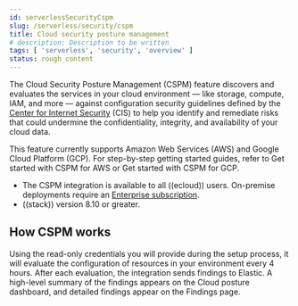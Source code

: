 ```yaml
---
id: serverlessSecurityCspm
slug: /serverless/security/cspm
title: Cloud security posture management
# description: Description to be written
tags: [ 'serverless', 'security', 'overview' ]
status: rough content
---
```


<div id="cspm"></div>

The Cloud Security Posture Management (CSPM) feature discovers and evaluates the services in your cloud environment — like storage, compute, IAM, and more — against configuration security guidelines defined by the [Center for Internet Security](https://www.cisecurity.org/) (CIS) to help you identify and remediate risks that could undermine the confidentiality, integrity, and availability of your cloud data.

This feature currently supports Amazon Web Services (AWS) and Google Cloud Platform (GCP). For step-by-step getting started guides, refer to <DocLink id="serverlessSecurityCspmGetStarted">Get started with CSPM for AWS</DocLink> or <DocLink id="serverlessSecurityCspmGetStartedGcp">Get started with CSPM for GCP</DocLink>.

<DocCallOut title="Requirements">

* The CSPM integration is available to all ((ecloud)) users. On-premise deployments require an [Enterprise subscription](https://www.elastic.co/pricing).
* ((stack)) version 8.10 or greater.

</DocCallOut>

<div id="cspm-how-it-works"></div>

## How CSPM works

Using the read-only credentials you will provide during the setup process, it will evaluate the configuration of resources in your environment every 4 hours.
After each evaluation, the integration sends findings to Elastic. A high-level summary of the findings appears on the <DocLink id="serverlessSecurityCloudNatSecPostureDashboard">Cloud posture dashboard</DocLink>, and detailed findings appear on the <DocLink id="serverlessSecurityFindingsPage">Findings page</DocLink>.
